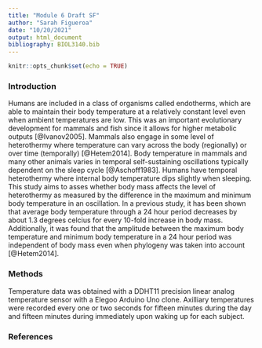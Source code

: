 ```yaml
---
title: "Module 6 Draft SF"
author: "Sarah Figueroa"
date: "10/20/2021"
output: html_document
bibliography: BIOL3140.bib
---
```


```r
knitr::opts_chunk$set(echo = TRUE)
```

### Introduction

Humans are included in a class of organisms called endotherms, which are able to maintain their body temperature at a relatively constant level even when ambient temperatures are low. This was an important evolutionary development for mammals and fish since it allows for higher metabolic outputs [@Ivanov2005]. Mammals also engage in some level of heterothermy where temperature can vary across the body (regionally) or over time (temporally) [@Hetem2014]. Body temperature in mammals and many other animals varies in temporal self-sustaining oscillations typically dependent on the sleep cycle [@Aschoff1983]. Humans have temporal heterothermy where internal body temperature dips slightly when sleeping. This study aims to asses whether body mass affects the level of heterothermy as measured by the difference in the maximum and minimum body temperature in an oscillation. In a previous study, it has been shown that average body temperature through a 24 hour period decreases by about 1.3 degrees celcius for every 10-fold increase in body mass. Additionally, it was found that the amplitude between the maximum body temperature and minimum body temperature in a 24 hour period was independent of body mass even when phylogeny was taken into account [@Hetem2014].  

### Methods
Temperature data was obtained with a DDHT11 precision linear analog temperature sensor with a Elegoo Arduino Uno clone. Axilliary temperatures were recorded every one or two seconds for fifteen minutes during the day and fifteen minutes during immediately upon waking up for each subject. 

### References


